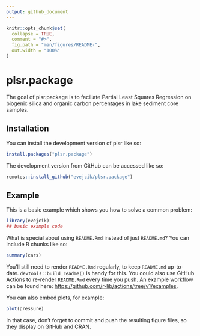 ```yaml
---
output: github_document
---
```


<!-- README.md is generated from README.Rmd. Please edit that file -->

```r
knitr::opts_chunk$set(
  collapse = TRUE,
  comment = "#>",
  fig.path = "man/figures/README-",
  out.width = "100%"
)
```

# plsr.package

The goal of plsr.package is to faciliate Partial Least Squares Regression on biogenic silica and organic carbon percentages in lake sediment core samples. 

## Installation

You can install the development version of plsr like so:

``` r
install.packages("plsr.package")
```

The development version from GitHub can be accessed like so:

``` r
remotes::install_github("evejcik/plsr.package")
```

## Example

This is a basic example which shows you how to solve a common problem:

```r
library(evejcik)
## basic example code
```

What is special about using `README.Rmd` instead of just `README.md`? You can include R chunks like so:

```r
summary(cars)
```

You'll still need to render `README.Rmd` regularly, to keep `README.md` up-to-date. `devtools::build_readme()` is handy for this. You could also use GitHub Actions to re-render `README.Rmd` every time you push. An example workflow can be found here: <https://github.com/r-lib/actions/tree/v1/examples>.

You can also embed plots, for example:

```r
plot(pressure)
```

In that case, don't forget to commit and push the resulting figure files, so they display on GitHub and CRAN.

